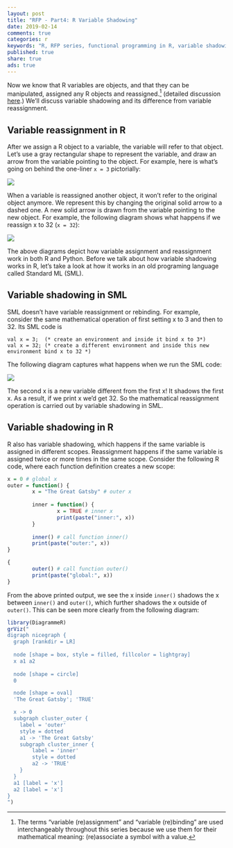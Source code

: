 ```yaml
---
layout: post
title: "RFP - Part4: R Variable Shadowing"
date: 2019-02-14
comments: true
categories: r
keywords: "R, RFP series, functional programming in R, variable shadowing in R, shadow a binding in SML, the difference between variable assignment in R and name binding in SML, difference between variable shadowing and variable rebinding, R variable reassignment, variable rebinding in R"
published: true
share: true
ads: true
---
```


Now we know that R variables are objects, and that they can be manipulated, assigned any R objects and reassigned.[^1] (detailed discussion [here](https://masterr.org/r/RFP-part3-variables/).) We'll discuss variable shadowing and its difference from variable reassignment.

## Variable reassignment in R

After we assign a R object to a variable, the variable will refer to that object. Let's use a gray rectangular shape to represent the variable, and draw an arrow from the variable pointing to the object. For example, here is what's going on behind the one-liner `x = 3` pictorially:

![](../../figs/2019-02-14-RFP-part4-shadowing/var-binding.png)

When a variable is reassigned another object, it won't refer to the original object anymore. We represent this by changing the original solid arrow to a dashed one. A new solid arrow is drawn from the variable pointing to the new object. For example, the following diagram shows what happens if we reassign x to 32 (`x = 32`):

![](../../figs/2019-02-14-RFP-part4-shadowing/var-rebinding.png)

The above diagrams depict how variable assignment and reassignment work in both R and Python. Before we talk about how variable shadowing works in R, let's take a look at how it works in an old programing language called Standard ML (SML). 


## Variable shadowing in SML

SML doesn't have variable reassignment or rebinding. For example, consider the same mathematical operation of first setting x to 3 and then to 32. Its SML code is

```
val x = 3;  (* create an environment and inside it bind x to 3*)
val x = 32; (* create a different environment and inside this new environment bind x to 32 *)
```

The following diagram captures what happens when we run the SML code:

![](../../figs/2019-02-14-RFP-part4-shadowing/var-shadowing.png)

The second x is a new variable different from the first x! It shadows the first x. As a result, if we print x we'd get 32. So the mathematical reassignment operation is carried out by variable shadowing in SML.

## Variable shadowing in R

R also has variable shadowing, which happens if the same variable is assigned in different scopes. Reassignment happens if the same variable is assigned twice or more times in the same scope. Consider the following R code, where each function definition creates a new scope:
```r
x = 0 # global x
outer = function() {
        x = "The Great Gatsby" # outer x
        
        inner = function() {
                x = TRUE # inner x
                print(paste("inner:", x))
        }
        
        inner() # call function inner()
        print(paste("outer:", x)) 
}

{
        outer() # call function outer()
        print(paste("global:", x))
}
```

From the above printed output, we see the x inside `inner()` shadows the x between `inner()` and `outer()`, which further shadows the x outside of `outer()`. This can be seen more clearly from the following diagram:
```r
library(DiagrammeR)
grViz("
digraph nicegraph {
  graph [rankdir = LR]
  
  node [shape = box, style = filled, fillcolor = lightgray]
  x a1 a2
  
  node [shape = circle]
  0

  node [shape = oval]
  'The Great Gatsby'; 'TRUE'

  x -> 0
  subgraph cluster_outer {
    label = 'outer'
    style = dotted
    a1 -> 'The Great Gatsby'
    subgraph cluster_inner {
        label = 'inner'
        style = dotted
        a2 -> 'TRUE' 
    }
  }
  a1 [label = 'x']
  a2 [label = 'x']
}
")
```




[^1]: The terms "variable (re)assignment" and "variable (re)binding" are used interchangeably throughout this series because we use them for their mathematical meaning: (re)associate a symbol with a value.
[^2]: They make the distinction between "binding" and "assignment": https://masterr.org/r/RFP-part3-variables/.
